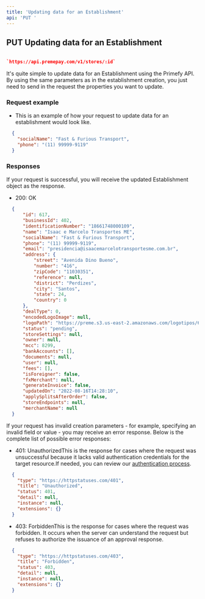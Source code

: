 ```yaml
---
title: 'Updating data for an Establishment'
api: 'PUT '
---
```


## **PUT Updating data for an Establishment**

```json

`https://api.premepay.com/v1/stores/:id`
```

It's quite simple to update data for an Establishment using the Primefy API. By using the same parameters as in the establishment creation, you just need to send in the request the properties you want to update.

### Request example

* This is an example of how your request to update data for an establishment would look like.

```json
  {
  	"socialName": "Fast & Furious Transport",
    "phone": "(11) 99999-9119"
  }
```

### **Responses**

If your request is successful, you will receive the updated Establishment object as the response.

* 200: OK

```json
  {
      "id": 617,
      "businessId": 402,
      "identificationNumber": "18661748000109",
      "name": "Isaac e Marcelo Transportes ME",
      "socialName": "Fast & Furious Transport",
      "phone": "(11) 99999-9119",
      "email": "presidencia@isaacemarcelotransportesme.com.br",
      "address": {
          "street": "Avenida Dino Bueno",
          "number": "416",
          "zipCode": "11030351",
          "reference": null,
          "district": "Perdizes",
          "city": "Santos",
          "state": 24,
          "country": 0
      },
      "dealType": 0,
      "encodedLogoImage": null,
      "logoPath": "https://preme.s3.us-east-2.amazonaws.com/logotipos/6b0fcbc9-ab1c-4820-951e-933cef5a75cb.png",
      "status": "pending",
      "storeSettings": null,
      "owner": null,
      "mcc": 8299,
      "bankAccounts": [],
      "documents": null,
      "user": null,
      "fees": [],
      "isForeigner": false,
      "fxMerchant": null,
      "generateInvoice": false,
      "updatedOn": "2022-08-16T14:28:10",
      "applySplitsAfterOrder": false,
      "storeEndpoints": null,
      "merchantName": null
  }
```

If your request has invalid creation parameters - for example, specifying an invalid field or value - you may receive an error response. Below is the complete list of possible error responses:

* 401: UnauthorizedThis is the response for cases where the request was unsuccessful because it lacks valid authentication credentials for the target resource.If needed, you can review our [authentication process](https://www.notion.so/Authentication-c941a0cb8e2647b187d87fcf8a314b37?pvs=21).

```json
  {
    "type": "https://httpstatuses.com/401",
    "title": "Unauthorized",
    "status": 401,
    "detail": null,
    "instance": null,
    "extensions": {}
  }
```

* 403: ForbiddenThis is the response for cases where the request was forbidden. It occurs when the server can understand the request but refuses to authorize the issuance of an approval response.

```json
  {
    "type": "https://httpstatuses.com/403",
    "title": "Forbidden",
    "status": 403,
    "detail": null,
    "instance": null,
    "extensions": {}
  }
```